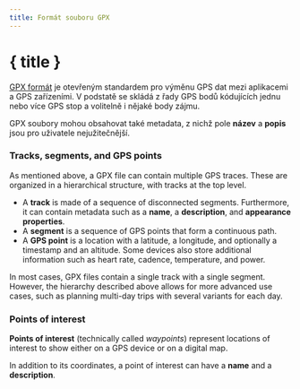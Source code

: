 ```yaml
---
title: Formát souboru GPX
---
```


<script>
</script>

# { title }

<a href="https://www.topografix.com/gpx.asp" target="_blank">GPX formát</a> je otevřeným standardem pro výměnu GPS dat mezi aplikacemi a GPS zařízeními.
V podstatě se skládá z řady GPS bodů kódujících jednu nebo více GPS stop a volitelně i nějaké body zájmu.

GPX soubory mohou obsahovat také metadata, z nichž pole **název** a **popis** jsou pro uživatele nejužitečnější.

### <Waypoints size="16" class="inline-block" style="margin-bottom: 2px" /> Tracks, segments, and GPS points

As mentioned above, a GPX file can contain multiple GPS traces.
These are organized in a hierarchical structure, with tracks at the top level.

- A **track** is made of a sequence of disconnected segments.
  Furthermore, it can contain metadata such as a **name**, a **description**, and **appearance properties**.
- A **segment** is a sequence of GPS points that form a continuous path.
- A **GPS point** is a location with a latitude, a longitude, and optionally a timestamp and an altitude.
  Some devices also store additional information such as heart rate, cadence, temperature, and power.

In most cases, GPX files contain a single track with a single segment.
However, the hierarchy described above allows for more advanced use cases, such as planning multi-day trips with several variants for each day.

### <MapPin size="16" class="inline-block" style="margin-bottom: 2px" /> Points of interest

**Points of interest** (technically called _waypoints_) represent locations of interest to show either on a GPS device or on a digital map.

In addition to its coordinates, a point of interest can have a **name** and a **description**.
